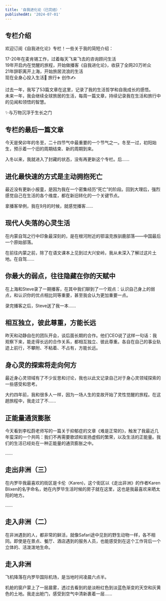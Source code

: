 ```yaml
---
title: '自我进化论（已完结）'
publishedAt: '2024-07-01'
---
```


## 专栏介绍

欢迎订阅《自我进化论》专栏！一些关于我的简短介绍：  
  
17-20年在麦肯锡工作，过着每天飞来飞去的咨询顾问生活  
19年开启内在觉醒的旅程，开始做播客《自我进化论》，收获了全网20万听众  
21年辞职离开上海，开始旅居流浪的生活  
现在全身心投入生活🌈 旅行✈️ 创作✍️  
  
过去一年，我写了53篇文章在这里，记录了我的生活哲学和自我成长的感悟。  
未来一年，我会继续全球旅居的生活，每周一篇文章，持续记录我在生活和旅行中的见闻和领悟的智慧。  
  
✨与万物沉浮于生长之门

## 专栏的最后一篇文章
今天是癸卯年的冬至，二十四节气中最重要的一个节气之一。冬至一过，初阳始生，预示着一个旧的周期结束、新的周期到来。

入冬以来，我就进入了封藏的状态，没有再更新这个专栏。后......

## 进化最快速的方式是主动拥抱死亡
最近没有更新小报童，是因为我在一个密集经历“死亡”的阶段。回到大理后，强烈感觉自己在生活的各个维度，都在新旧转化的一个关键节点。

拿播客举例，我在9月的时候，就感觉播客......

## 现代人失落的心灵生活
在内蒙自驾之行中印象最深刻的，是在根河附近的鄂温克族驯鹿部落——中国最后一个原始部落。

在前往内蒙之前，除了在语文课本上见到过大兴安岭，我从未深入了解过这片土地。在自驾......

## 你最大的弱点，往往隐藏在你的天赋中
在上海和Steve录了一期播客，在其中我们聊到了一个观点：认识自己身上的弱点，和认识你的优点相比同等重要，甚至我会认为更加重要一点。

录完播客之后，Steve送了我一本......

## 相互独立，彼此尊重，方能长远
昨天和动静自在的团队开会，谈后面长期的合作。他们CEO说了这样一句话：我观察下来，能走得长远的合作关系，都相互独立、彼此尊重。各自在自己的事业轨迹上前行，不攀附、不粘着、不占有，方能长远。

## 身心灵的探索将走向何方
最近身心灵领域有了不少反思和讨论，我也以此文记录自己对于身心灵领域探索的一些感受和思考。

大约四年前，我和很多人一样，因为一场人生的变故开始了灵性觉醒的旅程。在这趟旅程中，我走过了不......

## 正能量通货膨胀
今天看到李松蔚老师写的一篇关于抑郁症的文章《难是正常的》，触发了我最近几年蛮深的一个共鸣：我们不再需要歌颂和宣扬虚假的繁荣，以及生活的正能量。我们的生活已经处在一种正能量的通货膨胀之中。

......

## 走出非洲（三）
在内罗毕我最喜欢的街区是卡伦（Karen)，这个街区以《走出非洲》的作者Karen Blixen的名字命名，她在内罗毕生活时候的房子就在这里，这也是我最喜欢来晒太阳的地方。

......

## 走入非洲（二）
在非洲遇到的人，都非常的鲜活，就像Safari途中见到的野生动物一样，各不相同。即使是在景点、餐厅、酒店遇到的服务人员，也能感受到在这个工作背后一个立体的、活泼泼地生命。

## 走入非洲
飞机降落在内罗毕国际机场，是当地时间凌晨六点半。

机舱的窗户蒙上了一层晨雾，透过去看到的是淡粉红色到淡蓝色渐变的天空和灰黄色的土地。我走出舱门，感受到空气中清新裹着一层......

